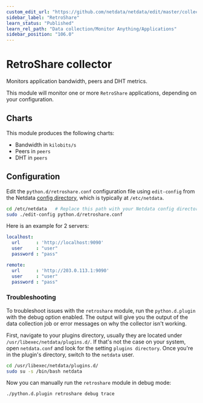 ```yaml
---
custom_edit_url: "https://github.com/netdata/netdata/edit/master/collectors/python.d.plugin/retroshare/README.md"
sidebar_label: "RetroShare"
learn_status: "Published"
learn_rel_path: "Data collection/Monitor Anything/Applications"
sidebar_position: "106.0"
---
```



# RetroShare collector

Monitors application bandwidth, peers and DHT metrics. 

This module will monitor one or more `RetroShare` applications, depending on your configuration.

## Charts

This module produces the following charts:

-   Bandwidth in `kilobits/s`
-   Peers in `peers`
-   DHT in `peers`


## Configuration

Edit the `python.d/retroshare.conf` configuration file using `edit-config` from the Netdata [config
directory](/docs/getting-started/manage-and-configure/configuration), which is typically at `/etc/netdata`.

```bash
cd /etc/netdata   # Replace this path with your Netdata config directory, if different
sudo ./edit-config python.d/retroshare.conf
```

Here is an example for 2 servers:

```yaml
localhost:
  url      : 'http://localhost:9090'
  user     : "user"
  password : "pass"

remote:
  url      : 'http://203.0.113.1:9090'
  user     : "user"
  password : "pass"
```



### Troubleshooting

To troubleshoot issues with the `retroshare` module, run the `python.d.plugin` with the debug option enabled. The 
output will give you the output of the data collection job or error messages on why the collector isn't working.

First, navigate to your plugins directory, usually they are located under `/usr/libexec/netdata/plugins.d/`. If that's 
not the case on your system, open `netdata.conf` and look for the setting `plugins directory`. Once you're in the 
plugin's directory, switch to the `netdata` user.

```bash
cd /usr/libexec/netdata/plugins.d/
sudo su -s /bin/bash netdata
```

Now you can manually run the `retroshare` module in debug mode:

```bash
./python.d.plugin retroshare debug trace
```

